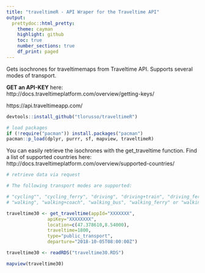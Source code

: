 ```yaml
---
title: "traveltimeR - API Wraper for the Traveltime API"
output: 
  prettydoc::html_pretty:
    theme: cayman
    highlight: github
    toc: true 
    number_sections: true 
    df_print: paged
---
```


Gets isochrones for traveltimemaps from Traveltime API. Supports several modes of transport.

__GET an API-KEY__ here: http://docs.traveltimeplatform.com/overview/getting-keys/

https://api.traveltimeapp.com/

```r
devtools::install_github("tlorusso/traveltimeR")

# load packages
if (!require("pacman")) install.packages("pacman")
pacman::p_load(dplyr, purrr, sf, mapview, traveltimeR)

```

You can easily retrieve the isochrones with the get_traveltime function. Find a list of supported countries here: http://docs.traveltimeplatform.com/overview/supported-countries/

```r
# retrieve data via request 

# The following transport modes are supported:

# "cycling"", "cycling_ferry", "driving", "driving+train", "driving_ferry", "public_transport", 
# "walking", "walking+coach", "walking_bus", "walking_ferry" or "walking_train".

traveltime30 <- get_traveltime(appId="XXXXXXX",
               apiKey="XXXXXXXX",
               location=c(47.378610,8.54000),
               traveltime=1800,
               type="public_transport",
               departure="2018-10-05T08:00:00Z")
```

```r
traveltime30 <- readRDS("traveltime30.RDS")
```

```r
mapview(traveltime30)
```

